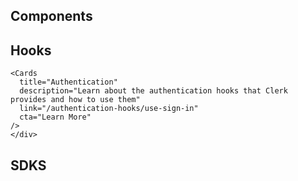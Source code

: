 
<Hero />
<div className="container mx-auto my-4">
  <div className="grid grid-cols-1 gap-6 md:grid-cols-2">
    <Cards
      title="Next.js Stable"
      description="Learn how to use Clerk to quickly and easily add secure authentication and user management to your Next.js application."
      link="/nextjs/stable"
      cta="Get Started"
    />
    <Cards
      title="Next.js App Router"
      description="Learn how to use Clerk to quickly and easily add secure authentication and user management to your Next.js using RSC."
      link="/nextjs/app-router"
      cta="Get Started"
    />
    <Cards
      title="React"
      description="Learn how to use Clerk to quickly and easily add secure authentication and user management to your React application."
      link="/react"
      cta="Get Started"
    />
    <Cards
      title="Remix"
      description="Learn how to use Clerk to quickly and easily add secure authentication and user management to your Remix application."
      link="/remix"
      cta="Get Started"
    />
    <Cards
      title="Expo"
      description="Learn how to use Clerk to add secure authentication and user management to your Expo application using custom flows."
      link="/expo"
      cta="Get Started"
    />
    <Cards
      title="RedwoodJS"
      description="Learn how to use Clerk to add secure authentication and user management to your RedwoodJS application"
      link="/redwood"
      cta="Get Started"
    />
  </div>
</div>

## Components

<div className="container mx-auto my-4">
  <div className="grid grid-cols-1 gap-6 md:grid-cols-2">
    <Cards
      title="Authentication"
      description="Learn about the authentication components that Clerk provides and how to use them."
      link="/authentication-components/sign-in"
      cta="Learn More"
    />
    <Cards
      title="User Management"
      description="Learn about the user management components that Clerk provides and how to use them."
      link="/user-management-components/signed-in"
      cta="Learn More"
    />
    <Cards
      title="Organization Management"
      description="Learn about the organization management components that Clerk provides and how to use them."
      link="/organization-management-components/create-organization"
      cta="Learn More"
    />
    <Cards
      title="Customization & Localization"
      description="Learn how to customize and localize the Clerk components."
      link="/customization/appearance"
      cta="Learn More"
    />
  </div>
</div>

## Hooks

<div className="container mx-auto my-4">
  <div className="grid grid-cols-1 gap-6 md:grid-cols-2">
    <Cards
      title="User Management"
      description="Learn about the user management hooks that Clerk provides and how to use them."
      link="/user-management-hooks/use-user"
      cta="Learn More"
    />

    <Cards
      title="Authentication"
      description="Learn about the authentication hooks that Clerk provides and how to use them"
      link="/authentication-hooks/use-sign-in"
      cta="Learn More"
    />
    </div>

</div>

## SDKS

<div className="container mx-auto my-4">
  <div className="grid grid-cols-1 gap-6 md:grid-cols-2">
    <Cards
      title="Next.js"
      description="Learn about the Next.js SDK that Clerk provides and it's unique features."
      link="/next-sdk/get-auth"
      cta="Learn More"
    />
    <Cards
      title="Shared"
      description="Learn about Clerk SDK methods that are shared across each framework."
      link="/shared-sdk/use-auth"
      cta="Learn More"
    />
  </div>
</div>
